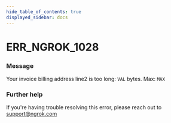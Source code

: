 ```yaml
---
hide_table_of_contents: true
displayed_sidebar: docs
---
```



# ERR_NGROK_1028

### Message

Your invoice billing address line2 is too long: `VAL` bytes. Max: `MAX`

<ErrorDetails error="err_ngrok_1028" />

### Further help

If you're having trouble resolving this error, please reach out to [support@ngrok.com](mailto:support@ngrok.com?subject=Help%20with%20ERR_NGROK_1028)

